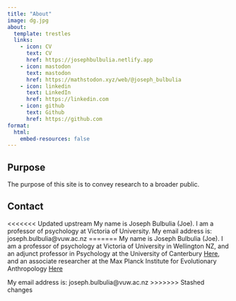 ```yaml
---
title: "About"
image: dg.jpg
about:
  template: trestles
  links:
    - icon: CV
      text: CV
      href: https://josephbulbulia.netlify.app
    - icon: mastodon
      text: mastodon
      href: https://mathstodon.xyz/web/@joseph_bulbulia
    - icon: linkedin
      text: LinkedIn
      href: https://linkedin.com
    - icon: github
      text: Github
      href: https://github.com
format:
  html:
    embed-resources: false
---
```



## Purpose

The purpose of this site is to convey research to a broader public. 


## Contact 

<<<<<<< Updated upstream
My name is Joseph Bulbulia (Joe). I am a professor of psychology at Victoria of University. My email address is: joseph.bulbulia@vuw.ac.nz
=======
My name is Joseph Bulbulia (Joe). I am a professor of psychology at Victoria of University in Wellington NZ, and an adjunct professor in Psychology at the University of Canterbury [Here](https://www.canterbury.ac.nz/science/schools/psyc-speech-hear/people/), and an associate researcher at the Max Planck Institute for Evolutionary Anthropology [Here](https://www.eva.mpg.de/linguistic-and-cultural-evolution/staff/)

My email address is: joseph.bulbulia@vuw.ac.nz
>>>>>>> Stashed changes





